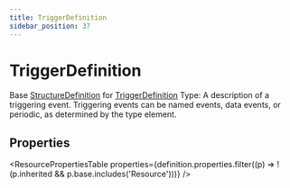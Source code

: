 ```yaml
---
title: TriggerDefinition
sidebar_position: 37
---
```



# TriggerDefinition

Base <a href="/docs/api/fhir/resources/structuredefinition">StructureDefinition</a> for <a href="/docs/api/fhir/datatypes/triggerdefinition">TriggerDefinition</a> Type: A description of a triggering event. Triggering events can be named events, data events, or periodic, as determined by the type element.

<Tabs queryString="section">
<TabItem value="schema" label="Schema" default>

## Properties

<ResourcePropertiesTable
  properties={definition.properties.filter((p) => !(p.inherited && p.base.includes('Resource')))}
/>

</TabItem>
  


</Tabs>
